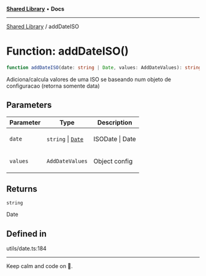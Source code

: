
<Meta title="Libs/Shared/functions/addDateISO" />



[**Shared Library**](/?path=/docs/libs-shared-overview--page) • **Docs**

***

[Shared Library](/?path=/docs/libs-shared-overview--page) / addDateISO

# Function: addDateISO()

```ts
function addDateISO(date: string | Date, values: AddDateValues): string
```

Adiciona/calcula valores de uma ISO se baseando num objeto de configuracao (retorna somente data)

## Parameters

<table>
<thead>
<tr>
<th>Parameter</th>
<th>Type</th>
<th>Description</th>
</tr>
</thead>
<tbody>
<tr>
<td>

`date`

</td>
<td>

`string` \| [`Date`](https://developer.mozilla.org/docs/Web/JavaScript/Reference/Global_Objects/Date)

</td>
<td>

ISODate | Date

</td>
</tr>
<tr>
<td>

`values`

</td>
<td>

`AddDateValues`

</td>
<td>

Object config

</td>
</tr>
</tbody>
</table>

## Returns

`string`

Date

## Defined in

utils/date.ts:184


***

Keep calm and code on 🤘.